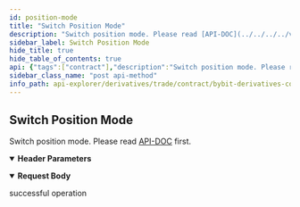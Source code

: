 ```yaml
---
id: position-mode
title: "Switch Position Mode"
description: "Switch position mode. Please read [API-DOC](../../../../v3/derivatives/rest-contract/position/position-mode#) first."
sidebar_label: Switch Position Mode
hide_title: true
hide_table_of_contents: true
api: {"tags":["contract"],"description":"Switch position mode. Please read [API-DOC](../../../../v3/derivatives/rest-contract/position/position-mode#) first.","operationId":"position-mode","parameters":[{"name":"apiKey","in":"header","description":"If not input, the default one will be used","required":false,"schema":{"type":"string"}},{"name":"secret","in":"header","description":"If not input, the default one will be used","required":false,"schema":{"type":"string"}}],"responses":{"200":{"description":"successful operation"}},"requestBody":{"content":{"application/json":{"schema":{"type":"object","properties":{"symbol":{"type":"string","description":"Symbol name. Either symbol or coin is required"},"coin":{"type":"string","description":"Coin. Either symbol or coin is required","example":"USDT"},"mode":{"type":"string","description":"Position mode. 0=mergedSingle, 3=bothSide","enum":[0,3],"example":"0"}},"required":["mode"]}}}},"method":"post","path":"/contract/v3/private/position/switch-mode","servers":[{"url":"https://api-testnet.bybit.com","description":"Testnet server"}],"jsonRequestBodyExample":{"symbol":"string","coin":"USDT","mode":"0"},"info":{"description":"Collection of derivatives - contract v3 Restul API, which covers USDT Perpetual, USDC Perpetual, Inverse Perpetual, Inverse Future and Option.\n","version":"3.0.0","title":"Bybit derivatives contract explorer"},"postman":{"name":"Switch Position Mode","description":{"content":"Switch position mode. Please read [API-DOC](../../../../v3/derivatives/rest-contract/position/position-mode#) first.","type":"text/plain"},"url":{"path":["contract","v3","private","position","switch-mode"],"host":["{{baseUrl}}"],"query":[],"variable":[]},"header":[{"disabled":false,"description":{"content":"If not input, the default one will be used","type":"text/plain"},"key":"apiKey","value":""},{"disabled":false,"description":{"content":"If not input, the default one will be used","type":"text/plain"},"key":"secret","value":""},{"key":"Content-Type","value":"application/json"}],"method":"POST","body":{"mode":"raw","raw":"\"\"","options":{"raw":{"language":"json"}}}}}
sidebar_class_name: "post api-method"
info_path: api-explorer/derivatives/trade/contract/bybit-derivatives-contract-explorer
---
```



## Switch Position Mode



Switch position mode. Please read [API-DOC](../../../../v3/derivatives/rest-contract/position/position-mode#) first.

<details style={{"marginBottom":"1rem"}} data-collapsed={false} open={true}><summary style={{}}><strong>Header Parameters</strong></summary><div><ul><ParamsItem className={"paramsItem"} param={{"name":"apiKey","in":"header","description":"If not input, the default one will be used","required":false,"schema":{"type":"string"}}}></ParamsItem><ParamsItem className={"paramsItem"} param={{"name":"secret","in":"header","description":"If not input, the default one will be used","required":false,"schema":{"type":"string"}}}></ParamsItem></ul></div></details><MimeTabs><TabItem label={"application/json"} value={"application/json-schema"}><details style={{}} data-collapsed={false} open={true}><summary style={{"textAlign":"left"}}><strong>Request Body</strong></summary><div style={{"textAlign":"left","marginLeft":"1rem"}}></div><ul style={{"marginLeft":"1rem"}}><SchemaItem collapsible={false} name={"symbol"} required={false} schemaDescription={"Symbol name. Either symbol or coin is required"} schemaName={"string"} qualifierMessage={undefined} defaultValue={undefined}></SchemaItem><SchemaItem collapsible={false} name={"coin"} required={false} schemaDescription={"Coin. Either symbol or coin is required"} schemaName={"string"} qualifierMessage={undefined} defaultValue={undefined}></SchemaItem><SchemaItem collapsible={false} name={"mode"} required={true} schemaDescription={"Position mode. 0=mergedSingle, 3=bothSide"} schemaName={"string"} qualifierMessage={"**Possible values:** [`0`, `3`]"} defaultValue={undefined}></SchemaItem></ul></details></TabItem></MimeTabs><div><ApiTabs><TabItem label={"200"} value={"200"}><div>

successful operation

</div><div></div></TabItem></ApiTabs></div>
      